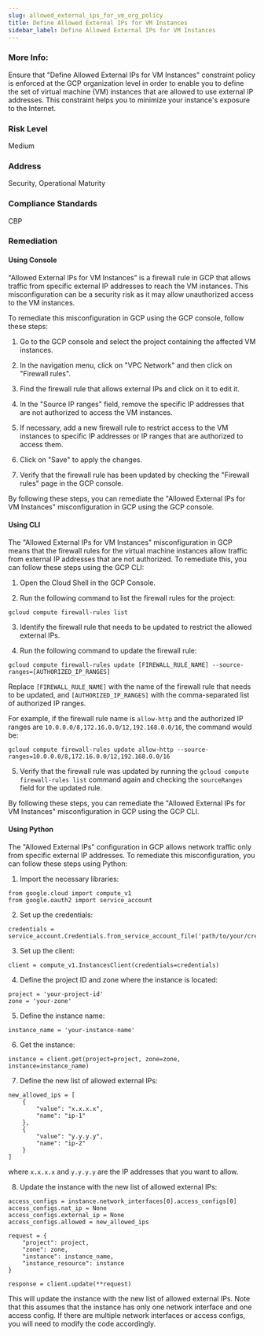 ```yaml
---
slug: allowed_external_ips_for_vm_org_policy
title: Define Allowed External IPs for VM Instances
sidebar_label: Define Allowed External IPs for VM Instances
---
```


### More Info:

Ensure that "Define Allowed External IPs for VM Instances" constraint policy is enforced at the GCP organization level in order to enable you to define the set of virtual machine (VM) instances that are allowed to use external IP addresses. This constraint helps you to minimize your instance's exposure to the Internet.

### Risk Level

Medium

### Address

Security, Operational Maturity

### Compliance Standards

CBP
### Remediation

#### Using Console

"Allowed External IPs for VM Instances" is a firewall rule in GCP that allows traffic from specific external IP addresses to reach the VM instances. This misconfiguration can be a security risk as it may allow unauthorized access to the VM instances.

To remediate this misconfiguration in GCP using the GCP console, follow these steps:

1. Go to the GCP console and select the project containing the affected VM instances.

2. In the navigation menu, click on "VPC Network" and then click on "Firewall rules".

3. Find the firewall rule that allows external IPs and click on it to edit it.

4. In the "Source IP ranges" field, remove the specific IP addresses that are not authorized to access the VM instances.

5. If necessary, add a new firewall rule to restrict access to the VM instances to specific IP addresses or IP ranges that are authorized to access them.

6. Click on "Save" to apply the changes.

7. Verify that the firewall rule has been updated by checking the "Firewall rules" page in the GCP console.

By following these steps, you can remediate the "Allowed External IPs for VM Instances" misconfiguration in GCP using the GCP console.

#### Using CLI

The "Allowed External IPs for VM Instances" misconfiguration in GCP means that the firewall rules for the virtual machine instances allow traffic from external IP addresses that are not authorized. To remediate this, you can follow these steps using the GCP CLI:

1. Open the Cloud Shell in the GCP Console.

2. Run the following command to list the firewall rules for the project:

```
gcloud compute firewall-rules list
```

3. Identify the firewall rule that needs to be updated to restrict the allowed external IPs.

4. Run the following command to update the firewall rule:

```
gcloud compute firewall-rules update [FIREWALL_RULE_NAME] --source-ranges=[AUTHORIZED_IP_RANGES]
```

Replace `[FIREWALL_RULE_NAME]` with the name of the firewall rule that needs to be updated, and `[AUTHORIZED_IP_RANGES]` with the comma-separated list of authorized IP ranges.

For example, if the firewall rule name is `allow-http` and the authorized IP ranges are `10.0.0.0/8,172.16.0.0/12,192.168.0.0/16`, the command would be:

```
gcloud compute firewall-rules update allow-http --source-ranges=10.0.0.0/8,172.16.0.0/12,192.168.0.0/16
```

5. Verify that the firewall rule was updated by running the `gcloud compute firewall-rules list` command again and checking the `sourceRanges` field for the updated rule.

By following these steps, you can remediate the "Allowed External IPs for VM Instances" misconfiguration in GCP using the GCP CLI.

#### Using Python

The "Allowed External IPs" configuration in GCP allows network traffic only from specific external IP addresses. To remediate this misconfiguration, you can follow these steps using Python:

1. Import the necessary libraries:

```
from google.cloud import compute_v1
from google.oauth2 import service_account
```

2. Set up the credentials:

```
credentials = service_account.Credentials.from_service_account_file('path/to/your/credentials.json')
```

3. Set up the client:

```
client = compute_v1.InstancesClient(credentials=credentials)
```

4. Define the project ID and zone where the instance is located:

```
project = 'your-project-id'
zone = 'your-zone'
```

5. Define the instance name:

```
instance_name = 'your-instance-name'
```

6. Get the instance:

```
instance = client.get(project=project, zone=zone, instance=instance_name)
```

7. Define the new list of allowed external IPs:

```
new_allowed_ips = [
    {
        "value": "x.x.x.x",
        "name": "ip-1"
    },
    {
        "value": "y.y.y.y",
        "name": "ip-2"
    }
]
```
where `x.x.x.x` and `y.y.y.y` are the IP addresses that you want to allow.

8. Update the instance with the new list of allowed external IPs:

```
access_configs = instance.network_interfaces[0].access_configs[0]
access_configs.nat_ip = None
access_configs.external_ip = None
access_configs.allowed = new_allowed_ips

request = {
    "project": project,
    "zone": zone,
    "instance": instance_name,
    "instance_resource": instance
}

response = client.update(**request)
```

This will update the instance with the new list of allowed external IPs. Note that this assumes that the instance has only one network interface and one access config. If there are multiple network interfaces or access configs, you will need to modify the code accordingly.



